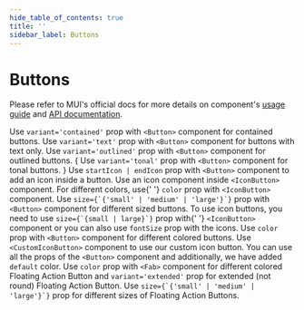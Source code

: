 ```yaml
---
hide_table_of_contents: true
title: ''
sidebar_label: Buttons
---
```




<h1 className='!m-0'>Buttons</h1>

<div className='template-bg-color' />

Please refer to MUI's official docs for more details on component's [usage guide](https://mui.com/material-ui/react-button/) and [API documentation](https://mui.com/material-ui/react-button/#api).

<Grid container spacing={6}>
  <Grid size={{ xs: 12 }}>
    <CardSnippet title='Contained' code={SourceCodeButtonsContained}>
      <Typography className='mbe-4'>
        Use <code>variant='contained'</code> prop with <code>&lt;Button&gt;</code> component for contained buttons.
      </Typography>
      <ButtonsContained />
    </CardSnippet>
  </Grid>
  <Grid size={{ xs: 12 }}>
    <CardSnippet title='Text' code={SourceCodeButtonsText}>
      <Typography className='mbe-4'>
        Use <code>variant='text'</code> prop with <code>&lt;Button&gt;</code> component for buttons with text only.
      </Typography>
      <ButtonsText />
    </CardSnippet>
  </Grid>
  <Grid size={{ xs: 12 }}>
    <CardSnippet title='Outlined' code={SourceCodeButtonsOutlined}>
      <Typography className='mbe-4'>
        Use <code>variant='outlined'</code> prop with <code>&lt;Button&gt;</code> component for outlined buttons.
      </Typography>
      <ButtonsOutlined />
    </CardSnippet>
  </Grid>
  <Grid size={{ xs: 12 }}>
    <CardSnippet title='Tonal' code={SourceCodeButtonsTonal}>
      {
        <Typography className='mbe-4'>
          Use <code>variant='tonal'</code> prop with <code>&lt;Button&gt;</code> component for tonal buttons.
        </Typography>
      }
      <ButtonsTonal />
    </CardSnippet>
  </Grid>
  <Grid size={{ xs: 12, md: 6 }}>
    <CardSnippet title='Buttons With Icon and Label' code={SourceCodeButtonsWithIconAndLabel}>
      <Typography className='mbe-4'>
        Use <code>startIcon | endIcon</code> prop with <code>&lt;Button&gt;</code> component to add an icon inside a
        button.
      </Typography>
      <ButtonsWithIconAndLabel />
    </CardSnippet>
  </Grid>
  <Grid size={{ xs: 12, md: 6 }}>
    <CardSnippet title='Icon Buttons' code={SourceCodeButtonsIcons}>
      <Typography className='mbe-4'>
        Use an icon component inside <code>&lt;IconButton&gt;</code> component. For different colors, use{' '}
        <code>color</code> prop with <code>&lt;IconButton&gt;</code> component.
      </Typography>
      <ButtonsIcons />
    </CardSnippet>
  </Grid>
  <Grid size={{ xs: 12 }}>
    <CardSnippet title='Button Sizes' code={SourceCodeButtonsSizes}>
      <Typography className='mbe-4'>
        Use <code>size={`{'small' | 'medium' | 'large'}`}</code> prop with <code>&lt;Button&gt;</code> component for
        different sized buttons. To use icon buttons, you need to use <code>size={`{small | large}`}</code> prop with{' '}
        <code>&lt;IconButton&gt;</code> component or you can also use <code>fontSize</code> prop with the icons.
      </Typography>
      <ButtonsSizes />
    </CardSnippet>
  </Grid>
  <Grid size={{ xs: 12 }}>
    <Grid container spacing={6}>
      <Grid size={{ xs: 12, lg: 6 }}>
        <Grid container spacing={6}>
          <Grid size={{ xs: 12 }}>
            <CardSnippet title='Button Colors' code={SourceCodeButtonsColors}>
              <Typography className='mbe-4'>
                Use <code>color</code> prop with <code>&lt;Button&gt;</code> component for different colored buttons.
              </Typography>
              <ButtonsColors />
            </CardSnippet>
          </Grid>
          <Grid size={{ xs: 12 }}>
            <CardSnippet title='Customized Buttons' code={SourceCodeButtonsCustomized}>
              <ButtonsCustomized />
            </CardSnippet>
          </Grid>
        </Grid>
      </Grid>
      <Grid size={{ xs: 12, lg: 6 }}>
        <CardSnippet title='Custom Icon Buttons' code={SourceCodeCustomIconButtons}>
          <Typography className='mbe-4'>
            Use <code>&lt;CustomIconButton&gt;</code> component to use our custom icon button. You can use all the props
            of the <code>&lt;Button&gt;</code> component and additionally, we have added <code>default</code> color.
          </Typography>
          <CustomIconButtons />
        </CardSnippet>
      </Grid>
    </Grid>
  </Grid>
  <Grid size={{ xs: 12 }}>
    <CardSnippet title='Floating Action Button' code={SourceCodeButtonsFab}>
      <Typography className='mbe-4'>
        Use <code>color</code> prop with <code>&lt;Fab&gt;</code> component for different colored Floating Action Button
        and <code>variant='extended'</code> prop for extended (not round) Floating Action Button.
      </Typography>
      <ButtonsFab />
    </CardSnippet>
  </Grid>
  <Grid size={{ xs: 12 }}>
    <CardSnippet title='Floating Action Button Sizes' code={SourceCodeButtonsFab}>
      <Typography className='mbe-4'>
        Use <code>size={`{'small' | 'medium' | 'large'}`}</code> prop for different sizes of Floating Action Buttons.
      </Typography>
      <ButtonsFabSizes />
    </CardSnippet>
  </Grid>
</Grid>
